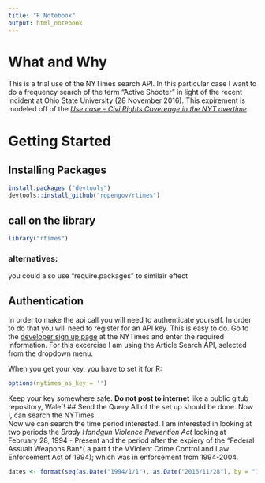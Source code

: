 ```yaml
---
title: "R Notebook"
output: html_notebook
---
```

# What and Why
This is a trial use of the NYTimes search API.  In this particular case I want to do a frequency search of the term "Active Shooter" in light of the recent incident at Ohio State University (28 November 2016).  This expirement is modeled off of the [*Use case - Civi Rights Covereage in the NYT overtime*](https://cran.r-project.org/web/packages/rtimes/vignettes/nyt_civil_rights.html).

# Getting Started
## Installing Packages
```r
install.packages ("devtools")
devtools::install_github("ropengov/rtimes")
```
## call on the library
```r
library("rtimes")
```

### alternatives:
you could also use "require.packages" to similair effect

## Authentication
In order to make the api call you will need to authenticate yourself.  In order to do that you will need to register for an API key.  This is easy to do.  Go to the [developer sign up page](http://developer.nytimes.com/signup) at the NYTimes and enter the required information.  For this excercise I am using the Article Search API, selected from the dropdown menu.

When you get your key, you have to set it for R:
```r
options(nytimes_as_key = '')
```
Keep your key somewhere safe. **Do not post to internet** like a public gitub repository, Wale´!
## Send the Query
All of the set up should be done.  Now I, can search the NYTimes.  
Now we can search the time period interested.  I am interested in looking at two periods the *Brady Handgun Violence Prevention Act* looking at February 28, 1994 - Present and the period after the expiery of the "Federal Assualt Weapons Ban*( a part f the VViolent Crime Control and Law Enforcement Act of 1994); which was in enforcement from 1994-2004.
```r
dates <- format(seq(as.Date("1994/1/1"), as.Date("2016/11/28"), by = "1 month"),"%Y%M%D")
```

